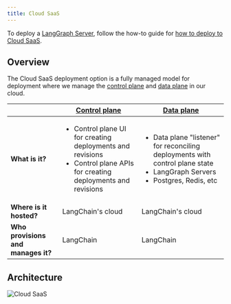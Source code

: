 ```yaml
---
title: Cloud SaaS
---
```


To deploy a [LangGraph Server](langgraph-server), follow the how-to guide for [how to deploy to Cloud SaaS](deploy-to-cloud).

## Overview

The Cloud SaaS deployment option is a fully managed model for deployment where we manage the [control plane](langgraph-control-plane) and [data plane](langgraph-data-plane) in our cloud.

|                   | [Control plane](langgraph-control-plane) | [Data plane](langgraph-data-plane) |
|-------------------|-------------------|------------|
| **What is it?** | <ul><li>Control plane UI for creating deployments and revisions</li><li>Control plane APIs for creating deployments and revisions</li></ul> | <ul><li>Data plane "listener" for reconciling deployments with control plane state</li><li>LangGraph Servers</li><li>Postgres, Redis, etc</li></ul> |
| **Where is it hosted?** | LangChain's cloud | LangChain's cloud |
| **Who provisions and manages it?** | LangChain | LangChain |

## Architecture

![Cloud SaaS](images/self-hosted-control-plane-architecture.png)
